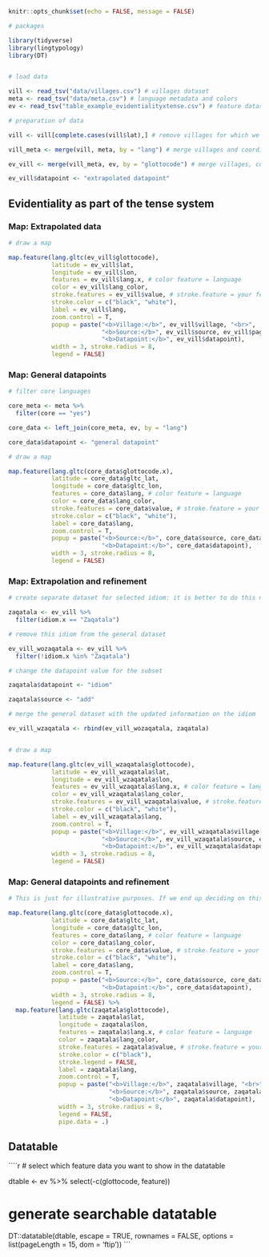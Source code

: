 
```r
knitr::opts_chunk$set(echo = FALSE, message = FALSE)

# packages

library(tidyverse)
library(lingtypology)
library(DT)


# load data

vill <- read_tsv("data/villages.csv") # villages dataset
meta <- read_tsv("data/meta.csv") # language metadata and colors
ev <- read_tsv("table_example_evidentialityxtense.csv") # feature dataset

# preparation of data

vill <- vill[complete.cases(vill$lat),] # remove villages for which we do not have coordinates (yet)

vill_meta <- merge(vill, meta, by = "lang") # merge villages and coordinates with language metadata

ev_vill <- merge(vill_meta, ev, by = "glottocode") # merge villages, coordinates, and language metadata with feature information

ev_vill$datapoint <- "extrapolated datapoint"

```

## Evidentiality as part of the tense system

### Map: Extrapolated data

```r

# draw a map

map.feature(lang.gltc(ev_vill$glottocode),
            latitude = ev_vill$lat,
            longitude = ev_vill$lon,
            features = ev_vill$lang.x, # color feature = language
            color = ev_vill$lang_color,
            stroke.features = ev_vill$value, # stroke.feature = your feature value
            stroke.color = c("black", "white"), 
            label = ev_vill$lang,
            zoom.control = T,
            popup = paste("<b>Village:</b>", ev_vill$village, "<br>", 
                          "<b>Source:</b>", ev_vill$source, ev_vill$page, "<br>",
                          "<b>Datapoint:</b>", ev_vill$datapoint),
            width = 3, stroke.radius = 8,
            legend = FALSE)

```

### Map: General datapoints

```r

# filter core languages

core_meta <- meta %>%
  filter(core == "yes")

core_data <- left_join(core_meta, ev, by = "lang")

core_data$datapoint <- "general datapoint"

# draw a map

map.feature(lang.gltc(core_data$glottocode.x),
            latitude = core_data$gltc_lat,
            longitude = core_data$gltc_lon,
            features = core_data$lang, # color feature = language
            color = core_data$lang_color,
            stroke.features = core_data$value, # stroke.feature = your feature value
            stroke.color = c("black", "white"), 
            label = core_data$lang,
            zoom.control = T,
            popup = paste("<b>Source:</b>", core_data$source, core_data$page, "<br>",
                          "<b>Datapoint:</b>", core_data$datapoint),
            width = 3, stroke.radius = 8,
            legend = FALSE)

```

### Map: Extrapolation and refinement

```r

# create separate dataset for selected idiom: it is better to do this not in R and keep a separate table with the same structure as the features table, but with more detailed observations

zaqatala <- ev_vill %>%
  filter(idiom.x == "Zaqatala")

# remove this idiom from the general dataset

ev_vill_wozaqatala <- ev_vill %>%
  filter(!idiom.x %in% "Zaqatala")

# change the datapoint value for the subset

zaqatala$datapoint <- "idiom"

zaqatala$source <- "add"

# merge the general dataset with the updated information on the idiom

ev_vill_wzaqatala <- rbind(ev_vill_wozaqatala, zaqatala)


# draw a map

map.feature(lang.gltc(ev_vill_wzaqatala$glottocode),
            latitude = ev_vill_wzaqatala$lat,
            longitude = ev_vill_wzaqatala$lon,
            features = ev_vill_wzaqatala$lang.x, # color feature = language
            color = ev_vill_wzaqatala$lang_color,
            stroke.features = ev_vill_wzaqatala$value, # stroke.feature = your feature value
            stroke.color = c("black", "white"), 
            label = ev_vill_wzaqatala$lang,
            zoom.control = T,
            popup = paste("<b>Village:</b>", ev_vill_wzaqatala$village, "<br>", 
                          "<b>Source:</b>", ev_vill_wzaqatala$source, ev_vill_wzaqatala$page, "<br>",
                          "<b>Datapoint:</b>", ev_vill_wzaqatala$datapoint, "-", ev_vill_wzaqatala$idiom.x),
            width = 3, stroke.radius = 8,
            legend = FALSE)


```

### Map: General datapoints and refinement

```r


# This is just for illustrative purposes. If we end up deciding on this visualization, obviously we need a more elegant solution :)

map.feature(lang.gltc(core_data$glottocode.x),
            latitude = core_data$gltc_lat,
            longitude = core_data$gltc_lon,
            features = core_data$lang, # color feature = language
            color = core_data$lang_color,
            stroke.features = core_data$value, # stroke.feature = your feature value
            stroke.color = c("black", "white"), 
            label = core_data$lang,
            zoom.control = T,
            popup = paste("<b>Source:</b>", core_data$source, core_data$page, "<br>",
                          "<b>Datapoint:</b>", core_data$datapoint),
            width = 3, stroke.radius = 8,
            legend = FALSE) %>%
  map.feature(lang.gltc(zaqatala$glottocode),
              latitude = zaqatala$lat,
              longitude = zaqatala$lon,
              features = zaqatala$lang.x, # color feature = language
              color = zaqatala$lang_color,
              stroke.features = zaqatala$value, # stroke.feature = your feature value
              stroke.color = c("black"), 
              stroke.legend = FALSE,
              label = zaqatala$lang,
              zoom.control = T,
              popup = paste("<b>Village:</b>", zaqatala$village, "<br>", 
                            "<b>Source:</b>", zaqatala$source, zaqatala$page, "<br>",
                            "<b>Datapoint:</b>", zaqatala$datapoint),
              width = 3, stroke.radius = 8,
              legend = FALSE,
              pipe.data = .)

```

## Datatable

````r

# select which feature data you want to show in the datatable

dtable <- ev %>%
  select(-c(glottocode, feature))

# generate searchable datatable

DT::datatable(dtable, escape = TRUE, rownames = FALSE,
              options = list(pageLength = 15, dom = 'ftip'))
```
